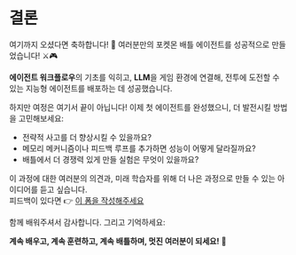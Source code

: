 # 결론

여기까지 오셨다면 축하합니다! 🥳 여러분만의 포켓몬 배틀 에이전트를 성공적으로 만들었습니다! ⚔️🎮

**에이전트 워크플로우**의 기초를 익히고, **LLM**을 게임 환경에 연결해, 전투에 도전할 수 있는 지능형 에이전트를 배포하는 데 성공했습니다.

하지만 여정은 여기서 끝이 아닙니다!
이제 첫 에이전트를 완성했으니, 더 발전시킬 방법을 고민해보세요:
- 전략적 사고를 더 향상시킬 수 있을까요?
- 메모리 메커니즘이나 피드백 루프를 추가하면 성능이 어떻게 달라질까요?
- 배틀에서 더 경쟁력 있게 만들 실험은 무엇이 있을까요?

이 과정에 대한 여러분의 의견과, 미래 학습자를 위해 더 나은 과정으로 만들 수 있는 아이디어를 듣고 싶습니다.  
피드백이 있다면 👉 [이 폼을 작성해주세요](https://docs.google.com/forms/d/e/1FAIpQLSe9VaONn0eglax0uTwi29rIn4tM7H2sYmmybmG5jJNlE5v0xA/viewform?usp=dialog)

함께 배워주셔서 감사합니다. 그리고 기억하세요:

**계속 배우고, 계속 훈련하고, 계속 배틀하며, 멋진 여러분이 되세요!** 🤗 